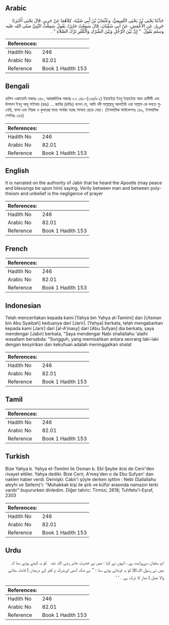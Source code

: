 ## Arabic


<div dir="rtl" lang="ar" style={{fontSize:'larger',backgroundColor:'#f8f9fa',padding:20}}>
حَدَّثَنَا يَحْيَى بْنُ يَحْيَى التَّمِيمِيُّ، وَعُثْمَانُ بْنُ أَبِي شَيْبَةَ، كِلاَهُمَا عَنْ جَرِيرٍ، قَالَ يَحْيَى أَخْبَرَنَا جَرِيرٌ، عَنِ الأَعْمَشِ، عَنْ أَبِي سُفْيَانَ، قَالَ سَمِعْتُ جَابِرًا، يَقُولُ سَمِعْتُ النَّبِيَّ صلى الله عليه وسلم يَقُولُ ‏ "‏ إِنَّ بَيْنَ الرَّجُلِ وَبَيْنَ الشِّرْكِ وَالْكُفْرِ تَرْكَ الصَّلاَةِ ‏"‏ ‏.‏
</div>
<div style={{backgroundColor:'#f8f9fa',padding:20, marginBottom: 10}}><table> <thead> <tr> <th>References:</th> <th></th> </tr> </thead> <tbody><tr><td>Hadith No</td><td>246</td></tr><tr><td>Arabic No</td><td>82.01</td></tr><tr><td>Reference</td><td>Book 1 Hadith 153</td></tr></tbody></table></div>

## Bengali


<div dir="ltr" lang="bn" style={{fontSize:'larger',backgroundColor:'#f8f9fa',padding:20}}>
হাদিস একাডেমি নাম্বারঃ ১৪৮, আন্তর্জাতিক নাম্বারঃ ৮২ ১৪৮-(১৩৪/৮২) ইয়াহইয়া ইবনু ইয়াহইয়া আত তামীমী এবং উসমান ইবনু আবূ শাইবাহ (রহঃ) ... জাবির (রাযিঃ) বলেন যে, আমি নবী সাল্লাল্লাহু আলাইহি ওয়া সাল্লাম কে বলতে শুনেছি, বান্দা এবং শিরক ও কুফরের মধ্যে পার্থক্য হচ্ছে সালাত ছেড়ে দেয়া। (ইসলামিক ফাউন্ডেশনঃ ১৪৯, ইসলামিক সেন্টারঃ ১৫৪)
</div>
<div style={{backgroundColor:'#f8f9fa',padding:20, marginBottom: 10}}><table> <thead> <tr> <th>References:</th> <th></th> </tr> </thead> <tbody><tr><td>Hadith No</td><td>246</td></tr><tr><td>Arabic No</td><td>82.01</td></tr><tr><td>Reference</td><td>Book 1 Hadith 153</td></tr></tbody></table></div>

## English


<div dir="ltr" lang="en" style={{fontSize:'larger',backgroundColor:'#f8f9fa',padding:20}}>
It is narrated on the authority of Jabir that he heard the Apostle (may peace and blessings be upon him) saying. Verily between man and between polytheism and unbelief is the negligence of prayer
</div>
<div style={{backgroundColor:'#f8f9fa',padding:20, marginBottom: 10}}><table> <thead> <tr> <th>References:</th> <th></th> </tr> </thead> <tbody><tr><td>Hadith No</td><td>246</td></tr><tr><td>Arabic No</td><td>82.01</td></tr><tr><td>Reference</td><td>Book 1 Hadith 153</td></tr></tbody></table></div>

## French


<div dir="ltr" lang="fr" style={{fontSize:'larger',backgroundColor:'#f8f9fa',padding:20}}>

</div>
<div style={{backgroundColor:'#f8f9fa',padding:20, marginBottom: 10}}><table> <thead> <tr> <th>References:</th> <th></th> </tr> </thead> <tbody><tr><td>Hadith No</td><td>246</td></tr><tr><td>Arabic No</td><td>82.01</td></tr><tr><td>Reference</td><td>Book 1 Hadith 153</td></tr></tbody></table></div>

## Indonesian


<div dir="ltr" lang="id" style={{fontSize:'larger',backgroundColor:'#f8f9fa',padding:20}}>
Telah menceritakan kepada kami [Yahya bin Yahya at-Tamimi] dan [Utsman bin Abu Syaibah] keduanya dari [Jarir]. [Yahya] berkata, telah mengabarkan kepada kami [Jarir] dari [al-A'masy] dari [Abu Sufyan] dia berkata, saya mendengar [Jabir] berkata, "Saya mendengar Nabi shallallahu 'alaihi wasallam bersabda: "Sungguh, yang memisahkan antara seorang laki-laki dengan kesyirikan dan kekufuan adalah meninggalkan shalat
</div>
<div style={{backgroundColor:'#f8f9fa',padding:20, marginBottom: 10}}><table> <thead> <tr> <th>References:</th> <th></th> </tr> </thead> <tbody><tr><td>Hadith No</td><td>246</td></tr><tr><td>Arabic No</td><td>82.01</td></tr><tr><td>Reference</td><td>Book 1 Hadith 153</td></tr></tbody></table></div>

## Tamil


<div dir="ltr" lang="ta" style={{fontSize:'larger',backgroundColor:'#f8f9fa',padding:20}}>

</div>
<div style={{backgroundColor:'#f8f9fa',padding:20, marginBottom: 10}}><table> <thead> <tr> <th>References:</th> <th></th> </tr> </thead> <tbody><tr><td>Hadith No</td><td>246</td></tr><tr><td>Arabic No</td><td>82.01</td></tr><tr><td>Reference</td><td>Book 1 Hadith 153</td></tr></tbody></table></div>

## Turkish


<div dir="ltr" lang="tr" style={{fontSize:'larger',backgroundColor:'#f8f9fa',padding:20}}>
Bize Yahya b. Yahya et-Temîmi ile Osman b. Ebî Şeybe ikisi de Cerir'den rivayet ettiler. Yahya dediki: Bize Cerir, A'meş'den o da Ebu Sufyan' dan naklen haber verdi. Demişki: Cabir’i şöyle derken işittim : Nebi (Sallallahu aleyhi ve Sellem)'i: "Muhakkak kişi ile şirk ve küfür arasında namazın terki vardır" buyururken dinledim. Diğer tahric: Tirmizi, 2618; Tuhfetu'l-Eşraf, 2303
</div>
<div style={{backgroundColor:'#f8f9fa',padding:20, marginBottom: 10}}><table> <thead> <tr> <th>References:</th> <th></th> </tr> </thead> <tbody><tr><td>Hadith No</td><td>246</td></tr><tr><td>Arabic No</td><td>82.01</td></tr><tr><td>Reference</td><td>Book 1 Hadith 153</td></tr></tbody></table></div>

## Urdu


<div dir="rtl" lang="ur" style={{fontSize:'larger',backgroundColor:'#f8f9fa',padding:20}}>
ابو سفیان سےروایت ہے ، انہوں نے کہا : میں نے حضرت جابر ‌رضی ‌اللہ ‌عنہ ‌ ‌ کو یہ کہتے ہوئے سنا کہ میں نے رسول اللہﷺ کو یہ فرماتے ہوئے سنا : ’’ بے شک آدمی اورشرک و کفر کے درمیان ( فاصلہ مٹانے والا عمل ) نماز کا ترک ہے ۔ ‘ ‘
</div>
<div style={{backgroundColor:'#f8f9fa',padding:20, marginBottom: 10}}><table> <thead> <tr> <th>References:</th> <th></th> </tr> </thead> <tbody><tr><td>Hadith No</td><td>246</td></tr><tr><td>Arabic No</td><td>82.01</td></tr><tr><td>Reference</td><td>Book 1 Hadith 153</td></tr></tbody></table></div>